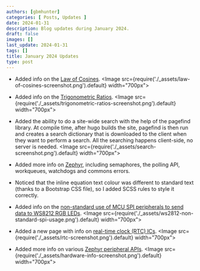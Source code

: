 ```yaml
---
authors: [gbmhunter]
categories: [ Posts, Updates ]
date: 2024-01-31
description: Blog updates during January 2024.
draft: false
images: []
last_update: 2024-01-31
tags: []
title: January 2024 Updates
type: post
---
```


* Added info on the [Law of Cosines](/mathematics/geometry/triangles/#law-of-cosines).
    <Image src={require('./_assets/law-of-cosines-screenshot.png').default} width="700px"></Image>

* Added info on the [Trigonometric Ratios](/mathematics/geometry/triangles/#trigonometric-ratios).
    <Image src={require('./_assets/trigonometric-ratios-screenshot.png').default} width="700px"></Image>

* Added the ability to do a site-wide search with the help of the pagefind library. At compile time, after hugo builds the site, pagefind is then run and creates a search dictionary that is downloaded to the client when they want to perform a search. All the searching happens client-side, no server is needed.
    <Image src={require('./_assets/search-screenshot.png').default} width="700px"></Image>

* Added more info on [Zephyr](/programming/operating-systems/zephyr/), including semaphores, the polling API, workqueues, watchdogs and commons errors.

* Noticed that the inline equation text colour was different to standard text (thanks to a Bootstrap CSS file), so I added SCSS rules to style it correctly.
 
* Added info on the [non-standard use of MCU SPI peripherals to send data to WS8212 RGB LEDs](/electronics/communication-protocols/spi-communication-protocol/#ws2812-rgb-leds).
    <Image src={require('./_assets/ws2812-non-standard-spi-usage.png').default} width="700px"></Image>

* Added a new page with info on [real-time clock (RTC) ICs](/electronics/components/real-time-clock-ics/).
    <Image src={require('./_assets/rtc-screenshot.png').default} width="700px"></Image>

* Added more info on various [Zephyr peripheral APIs](/programming/operating-systems/zephyr/).
    <Image src={require('./_assets/hardware-info-screenshot.png').default} width="700px"></Image>

